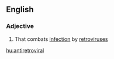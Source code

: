 ==English==

===Adjective===
{{en-adj}}

# That combats [[infection]] by [[retrovirus]]es

[[hu:antiretroviral]]